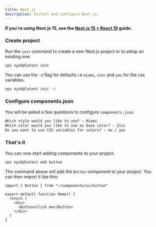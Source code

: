 ```yaml
---
title: Next.js
description: Install and configure Next.js.
---
```


<Callout>

**If you're using Next.js 15, see the [Next.js 15 + React 19](/docs/installation/react-19) guide.**

</Callout>

<Steps>

### Create project

Run the `init` command to create a new Next.js project or to setup an existing one:

```bash
npx nyxb@latest init
```

<Callout className="mt-4">

You can use the `-d` flag for defaults i.e `miami`, `zinc` and `yes` for the css variables.

```bash
npx nyxb@latest init -d
```

</Callout>

### Configure components.json

You will be asked a few questions to configure `components.json`:

```txt showLineNumbers
Which style would you like to use? › Miami
Which color would you like to use as base color? › Zinc
Do you want to use CSS variables for colors? › no / yes
```

### That's it

You can now start adding components to your project.

```bash
npx nyxb@latest add button
```

The command above will add the `Button` component to your project. You can then import it like this:

```tsx {1,6} showLineNumbers
import { Button } from "~/components/ui/button"

export default function Home() {
  return (
    <div>
      <Button>Click me</Button>
    </div>
  )
}
```

</Steps>
